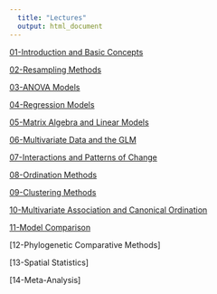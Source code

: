 ```yaml
---
  title: "Lectures"
  output: html_document
---
```


[01-Introduction and Basic Concepts](https://deanadams.github.io/BioStats/Lectures/01-Intro-Basics.html)

[02-Resampling Methods](https://deanadams.github.io/BioStats/Lectures/02-Resampling.html)

[03-ANOVA Models](https://deanadams.github.io/BioStats/Lectures/03-ANOVA.html)

[04-Regression Models](https://deanadams.github.io/BioStats/Lectures/04-Regression.html)

[05-Matrix Algebra and Linear Models](https://deanadams.github.io/BioStats/Lectures/05-Matrix-Algebra-LM.html)

[06-Multivariate Data and the GLM](https://deanadams.github.io/BioStats/Lectures/06-Multivariate-LM.html)

[07-Interactions and Patterns of Change](https://deanadams.github.io/BioStats/Lectures/07-Interactions-TrajAnal.html)

[08-Ordination Methods](https://deanadams.github.io/BioStats/Lectures/08-Ordination.html)

[09-Clustering Methods](https://deanadams.github.io/BioStats/Lectures/09-Clustering.html)

[10-Multivariate Association and Canonical Ordination](https://deanadams.github.io/BioStats/Lectures/10-Covariation-CanonOrd.html)

[11-Model Comparison](https://deanadams.github.io/BioStats/Lectures/11-ModelComparison.html)

[12-Phylogenetic Comparative Methods]

[13-Spatial Statistics]

[14-Meta-Analysis]

